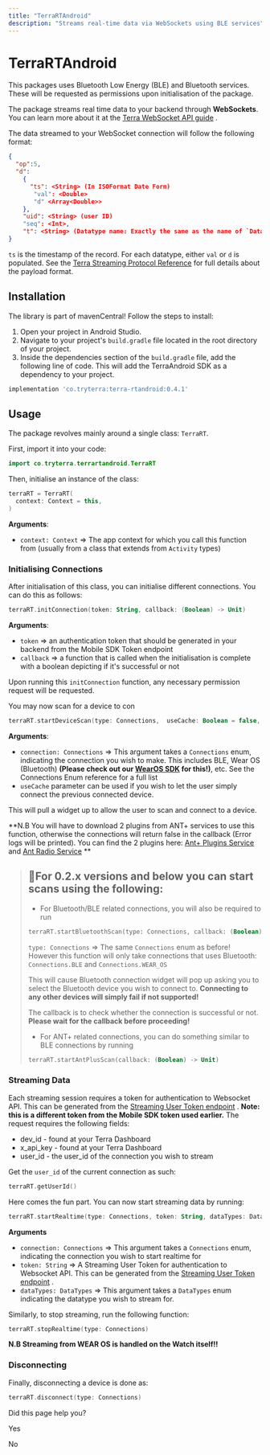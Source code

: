 ```yaml
---
title: "TerraRTAndroid"
description: "Streams real-time data via WebSockets using BLE services"
---
```

# TerraRTAndroid

This packages uses Bluetooth Low Energy (BLE) and Bluetooth services. These will be requested as permissions upon initialisation of the package.

The package streams real time data to your backend through **WebSockets**. You can learn more about it at the [Terra WebSocket API guide](/reference/using-the-websocket-api)
.

The data streamed to your WebSocket connection will follow the following format:

```json
{
  "op":5,
  "d":
    {
      "ts": <String> (In ISOFormat Date Form)
       "val": <Double>
       "d" <Array<Double>>
    },
    "uid": <String> (user ID)
    "seq": <Int>,
    "t": <String> (Datatype name: Exactly the same as the name of `DataTypes` enum)
}

```

`ts` is the timestamp of the record. For each datatype, either `val` or `d` is populated. See the [Terra Streaming Protocol Reference](/reference/terra-streaming-reference)
 for full details about the payload format.

## Installation

The library is part of mavenCentral! Follow the steps to install:

1.  Open your project in Android Studio.
2.  Navigate to your project's `build.gradle` file located in the root directory of your project.
3.  Inside the dependencies section of the `build.gradle` file, add the following line of code. This will add the TerraAndroid SDK as a dependency to your project.

```gradle
implementation 'co.tryterra:terra-rtandroid:0.4.1'

```

## Usage

The package revolves mainly around a single class: `TerraRT`.

First, import it into your code:

```kotlin
import co.tryterra.terrartandroid.TerraRT

```

Then, initialise an instance of the class:

```kotlin
terraRT = TerraRT(
  context: Context = this,
)

```

**Arguments**:

*   `context: Context` => The app context for which you call this function from (usually from a class that extends from `Activity` types)

### Initialising Connections

After initialisation of this class, you can initialise different connections. You can do this as follows:

```kotlin
terraRT.initConnection(token: String, callback: (Boolean) -> Unit)

```

**Arguments**:

*   `token` => an authentication token that should be generated in your backend from the Mobile SDK Token endpoint
*   `callback` => a function that is called when the initialisation is complete with a boolean depicting if it's successful or not

Upon running this `initConnection` function, any necessary permission request will be requested.

You may now scan for a device to con

```kotlin
terraRT.startDeviceScan(type: Connections,  useCache: Boolean = false, callback: (Boolean) -> Unit)

```

**Arguments**:

*   `connection: Connections` => This argument takes a `Connections` enum, indicating the connection you wish to make. This includes BLE, Wear OS (Bluetooth) **(Please check out our [WearOS SDK](https://github.com/tryterra/TerraWearOS)
     for this!)**, etc. See the Connections Enum reference for a full list
*   `useCache` parameter can be used if you wish to let the user simply connect the previous connected device.

This will pull a widget up to allow the user to scan and connect to a device.

**N.B You will have to download 2 plugins from ANT+ services to use this function, otherwise the connections will return false in the callback (Error logs will be printed). You can find the 2 plugins here: [Ant+ Plugins Service](https://play.google.com/store/apps/details?id=com.dsi.ant.plugins.antplus&hl=en_GB&gl=US)
 and [Ant Radio Service](https://play.google.com/store/apps/details?id=com.dsi.ant.service.socket&hl=en_GB&gl=US)
**

> ## 📘For 0.2.x versions and below you can start scans using the following:
> 
> *   For Bluetooth/BLE related connections, you will also be required to run
> 
> ```kotlin
> terraRT.startBluetoothScan(type: Connections, callback: (Boolean) -> Unit)
> 
> ```
> 
> `type: Connections` => The same `Connections` enum as before! However this function will only take connections that uses Bluetooth: `Connections.BLE` and `Connections.WEAR_OS`
> 
> This will cause Bluetooth connection widget will pop up asking you to select the Bluetooth device you wish to connect to. **Connecting to any other devices will simply fail if not supported!**
> 
> The callback is to check whether the connection is successful or not. **Please wait for the callback before proceeding!**
> 
> *   For ANT+ related connections, you can do something similar to BLE connections by running
> 
> ```kotlin
> terraRT.startAntPlusScan(callback: (Boolean) -> Unit)
> 
> ```

### Streaming Data

Each streaming session requires a token for authentication to Websocket API. This can be generated from the [Streaming User Token endpoint](/reference/generate-user-token)
. **Note: this is a different token from the Mobile SDK token used earlier.** The request requires the following fields:

*   dev\_id - found at your Terra Dashboard
*   x\_api\_key - found at your Terra Dashboard
*   user\_id - the user\_id of the connection you wish to stream

Get the `user_id` of the current connection as such:

```kotlin
terraRT.getUserId()

```

Here comes the fun part. You can now start streaming data by running:

```kotlin
terraRT.startRealtime(type: Connections, token: String, dataTypes: DataTypes)

```

**Arguments**

*   `connection: Connections` => This argument takes a `Connections` enum, indicating the connection you wish to start realtime for
*   `token: String` => A Streaming User Token for authentication to Websocket API. This can be generated from the [Streaming User Token endpoint](/reference/generate-user-token)
    .
*   `dataTypes: DataTypes` => This argument takes a `DataTypes` enum indicating the datatype you wish to stream for.

Similarly, to stop streaming, run the following function:

```kotlin
terraRT.stopRealtime(type: Connections)

```

**N.B Streaming from WEAR OS is handled on the Watch itself!!**

### Disconnecting

Finally, disconnecting a device is done as:

```kotlin
terraRT.disconnect(type: Connections)

```

Did this page help you?

Yes

No